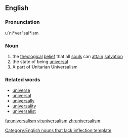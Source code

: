 ==English==
===Pronunciation===
u`ni*ver"sal*ism
{{wikipedia}}
===Noun===
# the [[theological]] [[belief]] that all [[soul]]s can [[attain]] [[salvation]]
# the state of being [[universal]]
# A part of Unitarian Universalism

===Related words===
* [[universe]]
* [[universal]]
* [[universally]]
* [[universality]]
* [[universalist]]

[[Category:English nouns that lack inflection template]]

[[fa:universalism]]
[[vi:universalism]]
[[zh:universalism]]